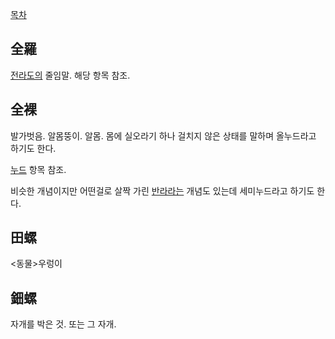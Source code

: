 [[목차]]

== 全羅 ==
[[전라도]]의 줄임말. 해당 항목 참조.

== 全裸 ==
발가벗음. 알몸뚱이. 알몸. 몸에 실오라기 하나 걸치지 않은 상태를 말하며 올누드라고 하기도 한다.

[[누드]] 항목 참조.

비슷한 개념이지만 어떤걸로 살짝 가린 [[반라]]라는 개념도 있는데 세미누드라고 하기도 한다.

== 田螺 ==
<동물>우렁이

== 鈿螺 ==
자개를 박은 것. 또는 그 자개.
